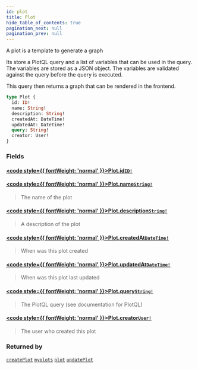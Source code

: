 ```yaml
---
id: plot
title: Plot
hide_table_of_contents: true
pagination_next: null
pagination_prev: null
---
```








A plot is a template to generate a graph

Its store a PlotQL query and a list of variables that can be used in the
query. The variables are stored as a JSON object. The variables are
validated against the query before the query is executed.

This query then returns a graph that can be rendered in the frontend.

```graphql
type Plot {
  id: ID!
  name: String!
  description: String!
  createdAt: DateTime!
  updatedAt: DateTime!
  query: String!
  creator: User!
}
```


### Fields

#### [<code style={{ fontWeight: 'normal' }}>Plot.<b>id</b></code>](#)<Bullet />[`ID!`](/docs/schemas/mikro/scalars/id) <Badge class="secondary" text="non-null"/> <Badge class="secondary" text="scalar"/>
> 
> 

#### [<code style={{ fontWeight: 'normal' }}>Plot.<b>name</b></code>](#)<Bullet />[`String!`](/docs/schemas/mikro/scalars/string) <Badge class="secondary" text="non-null"/> <Badge class="secondary" text="scalar"/>
> The name of the plot
> 

#### [<code style={{ fontWeight: 'normal' }}>Plot.<b>description</b></code>](#)<Bullet />[`String!`](/docs/schemas/mikro/scalars/string) <Badge class="secondary" text="non-null"/> <Badge class="secondary" text="scalar"/>
> A description of the plot
> 

#### [<code style={{ fontWeight: 'normal' }}>Plot.<b>createdAt</b></code>](#)<Bullet />[`DateTime!`](/docs/schemas/mikro/scalars/date-time) <Badge class="secondary" text="non-null"/> <Badge class="secondary" text="scalar"/>
> When was this plot created
> 

#### [<code style={{ fontWeight: 'normal' }}>Plot.<b>updatedAt</b></code>](#)<Bullet />[`DateTime!`](/docs/schemas/mikro/scalars/date-time) <Badge class="secondary" text="non-null"/> <Badge class="secondary" text="scalar"/>
> When was this plot last updated
> 

#### [<code style={{ fontWeight: 'normal' }}>Plot.<b>query</b></code>](#)<Bullet />[`String!`](/docs/schemas/mikro/scalars/string) <Badge class="secondary" text="non-null"/> <Badge class="secondary" text="scalar"/>
> The PlotQL query (see documentation for PlotQL)
> 

#### [<code style={{ fontWeight: 'normal' }}>Plot.<b>creator</b></code>](#)<Bullet />[`User!`](/docs/schemas/mikro/objects/user) <Badge class="secondary" text="non-null"/> <Badge class="secondary" text="object"/>
> The user who created this plot
> 



### Returned by

[`createPlot`](/docs/schemas/mikro/mutations/create-plot)  <Badge class="secondary" text="mutation"/><Bullet />[`myplots`](/docs/schemas/mikro/queries/myplots)  <Badge class="secondary" text="query"/><Bullet />[`plot`](/docs/schemas/mikro/queries/plot)  <Badge class="secondary" text="query"/><Bullet />[`updatePlot`](/docs/schemas/mikro/mutations/update-plot)  <Badge class="secondary" text="mutation"/>



